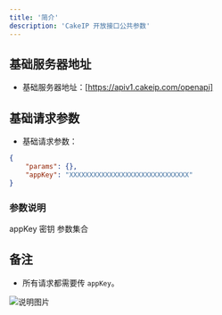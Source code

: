 ```yaml
---
title: '简介'
description: 'CakeIP 开放接口公共参数'
---
```


## 基础服务器地址

- 基础服务器地址：[https://apiv1.cakeip.com/openapi]

## 基础请求参数

- 基础请求参数：

```json
{
    "params": {},
    "appKey": "XXXXXXXXXXXXXXXXXXXXXXXXXXXXXX"
}
```

### 参数说明

<ResponseField name="appKey" type="string" required>
  appKey 密钥
</ResponseField>

<ResponseField name="params" type="object" required>
  参数集合
</ResponseField>

## 备注

- 所有请求都需要传 `appKey`。

![说明图片](https://oss.laf.dev/eobh98-img/cakeip_docs.jpg)